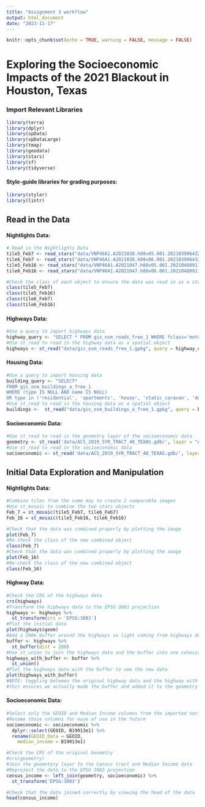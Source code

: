 ```yaml
---
title: "Assignment 3 workflow"
output: html_document
date: "2023-11-17"
---
```


```r
knitr::opts_chunk$set(echo = TRUE, warning = FALSE, message = FALSE)
```

# Exploring the Socioeconomic Impacts of the 2021 Blackout in Houston, Texas

### Import Relevant Libraries

```r
library(terra)
library(dplyr)
library(spData)
library(spDataLarge)
library(tmap)
library(geodata)
library(stars)
library(sf)
library(tidyverse)
```

#### Style-guide libraries for grading purposes:

```r
library(styler)
library(lintr)

```

## Read in the Data

#### Nightlights Data:

```r
# Read in the Nightlights Data
tile5_Feb7 <- read_stars("data/VNP46A1.A2021038.h08v05.001.2021039064328.tif") 
tile6_Feb7 <- read_stars("data/VNP46A1.A2021038.h08v06.001.2021039064329.tif") 
tile5_Feb16 <- read_stars("data/VNP46A1.A2021047.h08v05.001.2021048091106.tif") 
tile6_Feb16 <- read_stars("data/VNP46A1.A2021047.h08v06.001.2021048091105.tif") 

```

```r
#Check the class of each object to ensure the data was read in as a stars object
class(tile5_Feb7)
class(tile5_Feb16)
class(tile6_Feb7)
class(tile6_Feb16)
```

#### Highways Data:

```r
#Use a query to import highways data
highway_query <- "SELECT * FROM gis_osm_roads_free_1 WHERE fclass='motorway'"
#Use st_read to read in the highway data as a spatial object
highways <- st_read("data/gis_osm_roads_free_1.gpkg", query = highway_query, quiet = TRUE)
```

#### Housing Data:

```r
#Use a query to import housing data
building_query <- "SELECT* 
FROM gis_osm_buildings_a_free_1
WHERE (type IS NULL AND name IS NULL)
OR type in ('residential', 'apartments', 'house', 'static_caravan', 'detached')"
#Use st_read to read in the housing data as a spatial object
buildings <-  st_read("data/gis_osm_buildings_a_free_1.gpkg", query = building_query, quiet = TRUE)
```

#### Socioeconomic Data:

```r
#Use st_read to read in the geometry layer of the socioeconomic data
geometry <- st_read('data/ACS_2019_5YR_TRACT_48_TEXAS.gdb/', layer = "ACS_2019_5YR_TRACT_48_TEXAS")
#Use st_read to read in the socioeconomic data
socioeconomic <- st_read('data/ACS_2019_5YR_TRACT_48_TEXAS.gdb/', layer = 'X19_INCOME')
```

## Initial Data Exploration and Manipulation

#### Nightlights Data: 

```r
#Combine tiles from the same day to create 2 comparable images
#Use st_mosaic to combine the two stars objects
Feb_7 = st_mosaic(tile5_Feb7, tile6_Feb7)
Feb_16 = st_mosaic(tile5_Feb16, tile6_Feb16)
```

```r
#Check that the data was combined properly by plotting the image
plot(Feb_7)
#Re-check the class of the new combined object
class(Feb_7)
#Check that the data was combined properly by plotting the image
plot(Feb_16)
#Re-check the class of the new combined object
class(Feb_16)
```

#### Highway Data:

```r
#Check the CRS of the highways data
crs(highways)
#Transform the highways data to the EPSG 3083 projection
highways <- highways %>% 
  st_transform(crs = 'EPSG:3083')
#Plot the initial data
plot(highways$geom)
#Add a 200m buffer around the highways so light coming from highways doesn't distort the data
buffer <- highways %>% 
  st_buffer(dist = 200)
#Use st_union to join the highways data and the buffer into one cohesive geometry
highways_with_buffer <- buffer %>% 
  st_union()
#Plot the highways data with the buffer to see the new data
plot(highways_with_buffer)
#NOTE: toggling between the original highway data and the highway with buffer data allows you to see the line thickness change
#this ensures we actually made the buffer and added it to the geometry successfully
```

#### Socioeconomic Data: 

```r
#Select only the GEOID and Median Income columns from the imported socioeconomic data
#Rename those columns for ease of use in the future
socioeconomic <- socioeconomic %>% 
  dplyr::select(GEOID, B19013e1) %>% 
  rename(GEOID_Data = GEOID,
    median_income = B19013e1) 

```

```r
#Check the CRS of the original Geometry
#crs(geometry)
#Join the geometery layer to the Census tract and Median Income data
#Reproject the data to the EPSG 3083 projection
census_income <- left_join(geometry, socioeconomic) %>% 
  st_transform('EPSG:3083')

#Check that the data joined correctly by viewing the head of the data
head(census_income)
```
